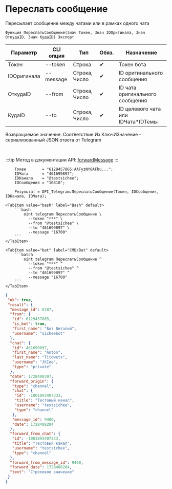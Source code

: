 ﻿---
sidebar_position: 11
---


# Переслать сообщение
 Пересылает сообщение между чатами или в рамках одного чата



`Функция ПереслатьСообщение(Знач Токен, Знач IDОригинала, Знач ОткудаID, Знач КудаID) Экспорт`

  | Параметр | CLI опция | Тип | Обяз. | Назначение |
  |-|-|-|-|-|
  | Токен | --token | Строка | &#x2714; | Токен бота |
  | IDОригинала | --message | Строка, Число | &#x2714; | ID оригинального сообщения |
  | ОткудаID | --from | Строка, Число | &#x2714; | ID чата оригинального сообщения |
  | КудаID | --to | Строка, Число | &#x2714; | ID целевого чата или IDЧата*IDТемы |

  
  Возвращаемое значение:   Соответствие Из КлючИЗначение - сериализованный JSON ответа от Telegram

<br/>

:::tip
Метод в документации API: [forwardMessage](https://core.telegram.org/bots/api#forwardmessage)
:::
<br/>



```bsl title="Пример использования для 1С:Предприятие/OneScript"
    Токен       = "6129457865:AAFyzNYOAFbu...";
    IDЧата      = "461699897";
    IDКанала    = "@testsichee";
    IDСообщения = "16818";

    Результат = OPI_Telegram.ПереслатьСообщение(Токен, IDСообщения, IDКанала, IDЧата);
```
    

 <Tabs>
  
    <TabItem value="bash" label="Bash" default>
        ```bash
            oint telegram ПереслатьСообщение \
              --token "***" \
              --from "@testsichee" \
              --to "461699897" \
              --message "16700"
        ```
    </TabItem>
  
    <TabItem value="bat" label="CMD/Bat" default>
        ```batch
            oint telegram ПереслатьСообщение ^
              --token "***" ^
              --from "@testsichee" ^
              --to "461699897" ^
              --message "16700"
        ```
    </TabItem>
</Tabs>


```json title="Результат"
{
 "ok": true,
 "result": {
  "message_id": 8287,
  "from": {
   "id": 6129457865,
   "is_bot": true,
   "first_name": "Бот Виталий",
   "username": "sicheebot"
  },
  "chat": {
   "id": 461699897,
   "first_name": "Anton",
   "last_name": "Titowets",
   "username": "JKIee",
   "type": "private"
  },
  "date": 1728408397,
  "forward_origin": {
   "type": "channel",
   "chat": {
    "id": -1001893407333,
    "title": "Тестовый канал",
    "username": "testsichee",
    "type": "channel"
   },
   "message_id": 9400,
   "date": 1728408204
  },
  "forward_from_chat": {
   "id": -1001893407333,
   "title": "Тестовый канал",
   "username": "testsichee",
   "type": "channel"
  },
  "forward_from_message_id": 9400,
  "forward_date": 1728408204,
  "text": "Строковое значение"
 }
}
```
